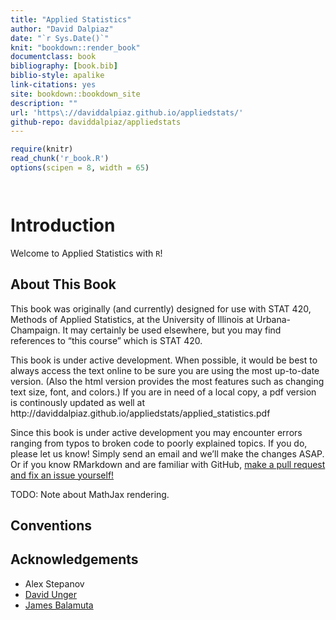 ```yaml
--- 
title: "Applied Statistics"
author: "David Dalpiaz"
date: "`r Sys.Date()`"
knit: "bookdown::render_book"
documentclass: book
bibliography: [book.bib]
biblio-style: apalike
link-citations: yes
site: bookdown::bookdown_site
description: ""
url: 'https\://daviddalpiaz.github.io/appliedstats/'
github-repo: daviddalpiaz/appliedstats
---
```


```r
require(knitr)
read_chunk('r_book.R')
options(scipen = 8, width = 65)
```

```r
```

```r
```

# Introduction

Welcome to Applied Statistics with `R`!

## About This Book

This book was originally (and currently) designed for use with STAT 420, Methods of Applied Statistics, at the University of Illinois at Urbana-Champaign. It may certainly be used elsewhere, but you may find references to "this course" which is STAT 420.

This book is under active development. When possible, it would be best to always access the text online to be sure you are using the most up-to-date version. (Also the html version provides the most features such as changing text size, font, and colors.) If you are in need of a local copy, a pdf version is continously updated as well at http://daviddalpiaz.github.io/appliedstats/applied_statistics.pdf

Since this book is under active development you may encounter errors ranging from typos to broken code to poorly explained topics. If you do, please let us know! Simply send an email and we'll make the changes ASAP. Or if you know RMarkdown and are familiar with GitHub, [make a pull request and fix an issue yourself!](https://github.com/daviddalpiaz/appliedstats)

TODO: Note about MathJax rendering.

## Conventions

## Acknowledgements

- Alex Stepanov
- [David Unger](http://publish.illinois.edu/dunger/)
- [James Balamuta](thecoatlessprofessor.com)